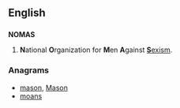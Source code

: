 ==English==

==={{acronym-old|en}}===
'''NOMAS''' 

# {{context|US}} '''N'''ational '''O'''rganization for '''M'''en '''A'''gainst [[sexism|'''S'''exism]].

===Anagrams===
* [[mason#English|mason]], [[Mason#English|Mason]]
* [[moans#English|moans]]
